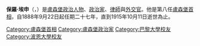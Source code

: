 {{Infobox_Prime Minister
| name          = 保羅·埃申
| nationality   = [[盧森堡|盧森堡]]
| image         = Paul Eyschen photograph by Grieser.jpg
| order         = 第八任[[盧森堡首相|盧森堡首相]]
| term_start    = 1888年9月22日
| term_end      = 1915年10月11日<br>（{{age in years and days|1888|9|22|1915|10|11|age=no}}）
| monarch = [[威廉三世_(尼德蘭)|威廉三世]]<br>[[阿道夫_(盧森堡大公)|阿道夫]]<br>[[紀堯姆四世_(盧森堡大公)|紀堯姆四世]]<br>[[瑪麗·阿黛拉伊德_(盧森堡大公)|瑪麗·阿黛拉伊德]]
| predecessor   = Édouard Thilges
| successor     = Mathias Mongenast
| birth_date    = {{birth date|1841|9|9|df=y}}
| birth_place   = [[迪基希|迪基希]]
| death_date    = {{death date and age|1915|10|11|1841|9|9|df=y}}
| death_place   = [[盧森堡市|盧森堡市]]
| party         =
| spouse        =
| religion      =
| order2        = 
| term_start2   =
| term_end2     =
| president     =
| predecessor2  = 
| successor2    =
|}}
'''保羅·埃申'''（{{lang-en|Paul Eyschen}}，{{bd|1841年|9月9日|1915年|10月11日}}）是[[盧森堡|盧森堡]][[政治人物|政治人物]]、[[政治家|政治家]]、[[律師|律師]]與[[外交官|外交官]]。他是第八任[[盧森堡首相|盧森堡首相]]，自1888年9月22日起任期二十七年，直到1915年10月11日逝世為止。

{{Authority control}}
{{DEFAULTSORT:Eyschen, Paul}}
[[Category:盧森堡首相|Category:盧森堡首相]]
[[Category:盧森堡政治家|Category:盧森堡政治家]]
[[Category:巴黎大學校友|Category:巴黎大學校友]]
[[Category:波恩大學校友|Category:波恩大學校友]]